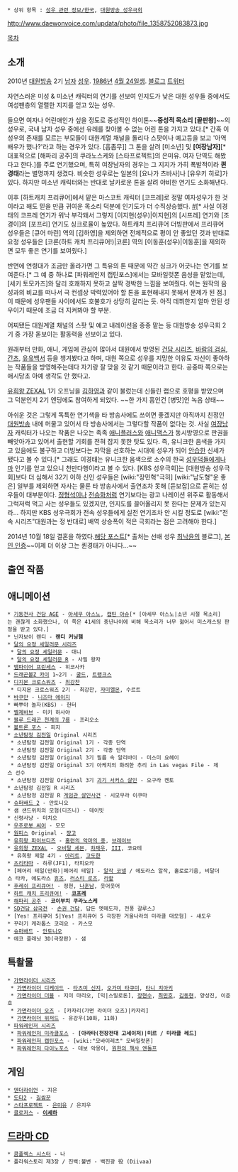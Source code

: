  * 상위 항목 : [[성우 관련 정보/한국]], [[대원방송 성우극회]]

http://www.daewonvoice.com/updata/photo/file_1358752083873.jpg

[[목차]]
== 소개 ==
2010년 [[대원방송]] 2기 [[남자]] [[성우]]. [[1986년]] [[4월 24일]]생. [http://blog.naver.com/PostList.nhn?blogId=lktvoice 블로그] [https://twitter.com/leektvoice 트위터]

자연스러운 미성 & 미소년 캐릭터의 연기를 선보여 인지도가 낮은 대원 성우들 중에서도 여성팬층의 열렬한 지지를 얻고 있는 성우.

들으면 여자나 어린애인가 싶을 정도로 중성적인 하이톤~~'''중성적 목소리 [끝판왕]'''~~의 성우로, 국내 남자 성우 중에선 유례를 찾아볼 수 없는 어린 톤을 가지고 있다.[* 간혹 이 성우의 존재를 모르는 부모들이 대원계열 채널을 돌리다 스팟이나 예고등을 보고 '아역배우가 했나?'라고 하는 경우가 있다. [흠좀무]] 그 톤을 살려 [미소년] 및 '''[여장남자]'''[* 대표적으로 [해파리 공주]의 쿠라노스케와 [스타프로젝트]의 은미유. 여자 단역도 해봤다고 한다.]를 주로 연기했으며, 특히 여장남자의 경우는 그 지지가 가히 폭발적이라 '''퀸경태'''라는 별명까지 생겼다. 비슷한 성우로는 일본의 [요나가 츠바사]나 [유우키 히로]가 있다. 하지만 미소년 캐릭터와는 반대로 날카로운 톤을 살려 야비한 연기도 소화해낸다.

이후 [하트캐치 프리큐어]에서 맡은 마스코트 캐릭터 [코프레]로 정말 여자성우가 한 것이라고 해도 믿을 만큼 귀여운 목소리 덕분에 인기도가 더 수직상승했다. [http://gall.dcinside.com/list.php?id=radio_actor&no=93597&page=4&bbs= #][* 사실 이경태의 코프레 연기가 워낙 부각돼서 그렇지 [이지현(성우)|이지현]의 [시프레] 연기와 [조경이]의 [포프리] 연기도 싱크로율이 높았다. 하트캐치 프리큐어 더빙판에서 프리큐어 성우들은 [큐어 마린] 역의 [김하영]을 제외하면 전체적으로 평이 안 좋았던 것과 반대로 요정 성우들은 [코론(하트 캐치 프리큐어!)|코론] 역의 [이동훈(성우)|이동훈]을 제외하면 모두 좋은 연기를 보여줬다.]

반면에 연령대가 조금만 올라가면 그 특유의 톤 때문에 약간 싱크가 어긋나는 연기를 보여준다.[* 그 예 중 하나로 [파워레인저 캡틴포스]에서는 모바일럿폰 음성을 맡았는데, [세키 토모카즈]와 달리 호쾌하지 못하고 살짝 경박한 느낌을 보여줬다. 이는 원작의 음성과의 비교를 떠나서 극 컨셉상 박력있어야 할 톤을 표현해내지 못해서 문제가 된 점.] 이 때문에 성우팬들 사이에서도 호불호가 상당히 갈리는 듯. 아직 데뷔한지 얼마 안된 성우이기 때문에 조금 더 지켜봐야 할 부분.

어찌됐든 대원계열 채널의 스팟 및 예고 내레이션을 종종 맡는 등 대원방송 성우극회 2기 중 가장 돋보이는 활동력을 선보이고 있다.

원래부터 만화, 애니, 게임에 관심이 많아서 대원에서 방영된 [[건담 시리즈]], [[바람의 검심]], [[간츠]], [[유유백서]] 등을 챙겨봤다고 하며, 대원 쪽으로 성우를 지망한 이유도 자신이 좋아하는 작품들을 방영해주는데다 자기랑 잘 맞을 것 같기 때문이라고 한다. 공중파 쪽으로는 애시당초 아예 생각도 안 했다고.

[[유희왕 ZEXAL]] 1기 오프닝을 [[김하영]]과 같이 불렀는데 신들린 랩으로 호평을 받았으며 그 덕분인지 2기 엔딩에도 참여하게 되었다. ~~한 가지 흠인건 [병맛]인 녹음 상태~~

아쉬운 것은 그렇게 독특한 연기색을 타 방송사에도 쓰이면 좋겠지만 아직까지 친정인 [[대원방송]] 내에 머물고 있어서 타 방송사에서는 그렇다할 작품이 없다는 것. 사실 [[여장남자]] 캐릭터가 나오는 작품은 나오는 족족 [[애니플러스]]와 [[애니맥스]]가 동시방영으로 판권을 빼앗아가고 있어서 출현할 기회를 전혀 잡지 못한 탓도 있다. 즉, 유니크한 음색을 가지고 있음에도 불구하고 더빙보다는 자막을 선호하는 시대에 성우가 되어 [[안습]]한 신세가 됐다고 볼 수 있다.[* 그래도 이경태는 유니크한 음색으로 소수의 한국 [[성우덕]]들에게나마 인기를 얻고 있으니 천만다행이라고 볼 수 있다. [KBS 성우극회]는 [대원방송 성우극회]보다 더 심해서 32기 이하 신인 성우들은 [wiki:"장민혁"극히] [wiki:"남도형"운 좋은] 일부를 제외하면 자사는 물론 타 방송사에서 출연조차 못해 [듣보잡]으로 묻히는 성우들이 대부분이다. [[정형석]]이나 [[전승화]]처럼 연기보다는 광고 나레이션 위주로 활동해서 그럭저럭 먹고 사는 성우들도 있겠지만, 인지도를 끌어올리지 못 한다는 문제가 있는지라... 하지만 KBS 성우극회가 전속 성우들에게 실전 연기조차 안 시킬 정도로 [wiki:"전속 시리즈"대원과는 정 반대로] 배역 상승폭이 적은 극회라는 점은 고려해야 한다.]

2014년 10월 18일 결혼을 하였다.[http://blog.naver.com/pilst/220154345294 해당 포스트][* 출처는 선배 성우 [[최낙윤]]의 블로그], [https://twitter.com/leektvoice/status/523396450642690048 본인 인증]~~이제 더 이상 그는 퀸경태가 아니다...~~

== 출연 작품 ==
== 애니메이션 ==
 * [[기동전사 건담 AGE]] - [[아세무 아스노]], [[캡틴 아슈]][* [아세무 아스노|소년 시절 목소리]는 괜찮게 소화했으나, 이 쪽은 41세의 중년나이에 비해 목소리가 너무 젊어서 미스캐스팅 판정을 받고 있다.]
 * 닌자보이 랜디 - '''랜디 커닝햄'''
 * [[미소녀 전사 세일러 문 시리즈|달의 요정 세일러문 시리즈]]
  * [[미소녀 전사 세일러 문|달의 요정 세일러문]] - 대니
  * [[미소녀 전사 세일러 문 R|달의 요정 세일러문 R]] - 사필 왕자
 * [[뱀파이어 프린세스]] - 히코사카
 * [[드래곤볼Z 카이]] 1~2기 - [[굴드]], [[트랭크스]]
 * [[디지몬 크로스워즈]] - [[최강찬]]
  * 디지몬 크로스워즈 2기 - 최강찬, [[자미엘몬]], 수르트
 * [[바쿠만]] - [[니즈마 에이지]]
 * 빠뿌야 놀자(KBS) - 헌터
 * [[벨제바브]] - 미키 하사야
 * [[서몬마스터즈 블루 드래곤|블루 드래곤 천계의 7룡]] - 프리오소
 * [[볼트론 포스]] - 피지
 * [[소년탐정 김전일]] Original 시리즈
  * 소년탐정 김전일 Original 1기 - 각종 단역
  * 소년탐정 김전일 Original 2기 - 각종 단역
  * 소년탐정 김전일 Original 3기 필름 속 알리바이 - 미스미 요헤이
  * 소년탐정 김전일 Original 3기 아케치의 화려한 추리 in Las vegas File - 체스 선수
  * 소년탐정 김전일 Original 3기 [[괴기 서커스의 살인|괴기 서커스 살인]] - 오구라 켄토
 * 소년탐정 김전일 R 시리즈
  * 소년탐정 김전일 R [[게임관 살인사건]] - 시모무라 이쿠마
 * [[슈퍼배드|슈퍼배드 2]] - 안토니오
 * 샘 샌드위치의 모험(디즈니) - 데이빗 
 * 신령사냥 - 미치오
 * [[씨어호|우주로봇 씨어]] - 모모
 * [[원피스(만화)|원피스]] Original - [[쟝고(원피스)|쟝고]]
 * [[유희왕 파이브디즈]] - [[홍련의 악마의 종]], [[팀 라그나로크|브레이브]]
 * [[유희왕 ZEXAL]] - [[오비탈 세븐]], [[쿠니타치 카케루|차재우]], [[III]], 코요테
  * 유희왕 제알 4기 - [[아리트]], [[카타기리 다이스케|고도한]]
 * [[츠리타마]] - 하루(JF1), 타피오카
 * [페어리 테일(만화)|페어리 테일] - [[알작 코넬]] / 에도라스 알작, 홀로로기움, 비달더스 타카, 에도라스 [[휴즈]], [[러스티 로즈]], [[라할]]
 * [[프레시 프리큐어|후레쉬 프리큐어!]] - 정현, [[와카바야시 마사야스|나훈남]], 웃어웃어
 * [[하트 캐치 프리큐어!]] - '''[[코프레]]'''
 * [[해파리 공주]] - '''코이부치 쿠라노스케'''
 * [[SD건담 삼국전]] - [[손권 건담]], 답돈 멧메도자, 전풍 갈루스J
 * [Yes! 프리큐어 5|Yes! 프리큐어 5 극장판 거울나라의 미라클 대모험] - 섀도우
 * 꾸러기 케라톱스 코리요 - 카스모
 * [[슈퍼배드]] - [[안토니오]]
 * 에코 플래닛 3D(극장판) - 샘

== 특촬물 ==
 * [[가면라이더 시리즈]]
  * [[가면라이더 디케이드]] - [[타츠미 신지]], [[오가미 타쿠미]], [[타니 치아키]]
  * [[가면라이더 더블]] - 지미 마리오, [믹|스밀로돈], [[마그마 도펀트|장현수]], [[진 도펀트|최민호]], [[버드 도펀트|김동현]], 양성진, 이준호
  * [[가면라이더 오즈]] - [카자리(가면 라이더 오즈)|카자리]
  * [[가면라이더 위저드]] - 유강우(10화, 11화)
 * [[슈퍼전대 시리즈|파워레인저 시리즈]]
  * [[천장전대 고세이저|파워레인저 미라클포스]] - '''[아라타(천장전대 고세이저)|미르 / 미라클 레드]'''
  * [[해적전대 고카이저|파워레인저 캡틴포스]] - [wiki:"모바이레츠" 모바일럿폰]
  * [[수전전대 쿄류저|파워레인저 다이노포스]] - 데보 악몽이, [[원한의 전기 엔돌프|원한의 책사 엔돌프]]

== 게임 ==
 * [[덴더라이언]] - 지은
 * [[도타2]] - [[길쌈꾼]]
 * [[스타프로젝트]] - [[은미유]] / 은지우
 * [[클로저스]] - '''[[이세하]]'''

== [[드라마 CD]] ==
 * [[콤플렉스 시스터]] - 나
 * 플라워스토리 제3장 / 진백:불변 - 백진광 役 (Diivaa)
